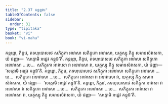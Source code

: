 ```yaml
---
title: "2.37 គន្តព្ពវារ"
tableOfContents: false
sidebar:
  order: 31
type: "tipitaka"
basket: "vi"
book: "vi-maha"
---
```



<DynamicBreadcrumb />

<Division number="182" book="vi-maha">

<Paragraph number="794" book="vi-maha">
គន្តព្ពោ, ភិក្ខវេ, តទហុបោសថេ សភិក្ខុកា អាវាសា សភិក្ខុកោ អាវាសោ, យត្ថស្សុ ភិក្ខូ សមានសំវាសកា, យំ ជញ្ញា—  ‘សក្កោមិ អជ្ជេវ គន្តុន៑’តិ. គន្តព្ពោ, ភិក្ខវេ, តទហុបោសថេ សភិក្ខុកា អាវាសា សភិក្ខុកោ អនាវាសោ …បេ…  សភិក្ខុកោ អាវាសោ វា អនាវាសោ វា, យត្ថស្សុ ភិក្ខូ សមានសំវាសកា, យំ ជញ្ញា—  ‘សក្កោមិ អជ្ជេវ គន្តុន៑’តិ.
</Paragraph>

<Paragraph number="795" book="vi-maha">
គន្តព្ពោ, ភិក្ខវេ, តទហុបោសថេ សភិក្ខុកា អនាវាសា សភិក្ខុកោ អាវាសោ …បេ…  សភិក្ខុកោ អនាវាសោ …បេ…  សភិក្ខុកោ អាវាសោ វា អនាវាសោ វា, យត្ថស្សុ ភិក្ខូ សមានសំវាសកា, យំ ជញ្ញា—  ‘សក្កោមិ អជ្ជេវ គន្តុន៑’តិ.
</Paragraph>

<Paragraph number="796" book="vi-maha">
គន្តព្ពោ, ភិក្ខវេ, តទហុបោសថេ សភិក្ខុកា អាវាសា វា អនាវាសា វា សភិក្ខុកោ អាវាសោ …បេ…  សភិក្ខុកោ អនាវាសោ …បេ…  សភិក្ខុកោ អាវាសោ វា អនាវាសោ វា, យត្ថស្សុ ភិក្ខូ សមានសំវាសកា, យំ ជញ្ញា—  ‘សក្កោមិ អជ្ជេវ គន្តុន៑’តិ.
</Paragraph>
</Division>